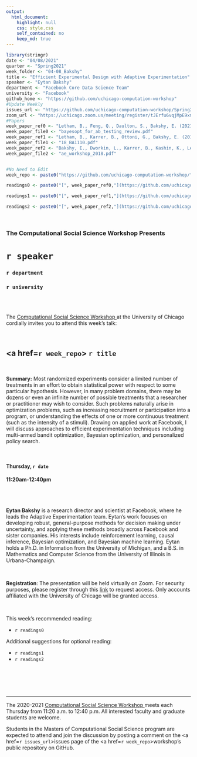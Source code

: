 ```yaml
---
output:
  html_document:
    highlight: null
    css: style.css
    self_contained: no
    keep_md: true
---
```


```r
library(stringr)
date <- "04/08/2021"
quarter <- "Spring2021"
week_folder <- "04-08_Bakshy"
title <- "Efficient Experimental Design with Adaptive Experimentation"
speaker <- "Eytan Bakshy"
department <- "Facebook Core Data Science Team"
university <- "Facebook"
github_home <- "https://github.com/uchicago-computation-workshop"
#Update Weekly
issues_url <- "https://github.com/uchicago-computation-workshop/Spring2021/issues/2"
zoom_url <- "https://uchicago.zoom.us/meeting/register/tJErfu6vqjMpE9xmQAuBstken9es1UOfeBzh"
#Papers
week_paper_ref0 <- "Letham, B., Feng, Q., Daulton, S., Bakshy, E. (2021). Real-World Bayesian Optimization with A/B Tests."
week_paper_file0 <- "bayesopt_for_ab_testing_review.pdf"
week_paper_ref1 <- "Letham, B., Karrer, B., Ottoni, G., Bakshy, E. (2019). Constrained Bayesian Optimization with Noisy Experiments. Bayesian Analysis, 14(2), (pp. 495-519)."
week_paper_file1 <- "18_BA1110.pdf"
week_paper_ref2 <- "Bakshy, E., Dworkin, L., Karrer, B., Kashin, K., Letham, B., Murthy, A., Singh, S. (2018). AE: A domain-agnostic platform for adaptive experimentation. In 'Workshop on System for ML.'"
week_paper_file2 <- "ae_workshop_2018.pdf"


#No Need to Edit
week_repo <- paste0("https://github.com/uchicago-computation-workshop/",quarter,"/tree/master/",week_folder)

readings0 <- paste0("[", week_paper_ref0,"](https://github.com/uchicago-computation-workshop/",quarter,"/blob/master/", week_folder,"/",week_paper_file0,")")

readings1 <- paste0("[", week_paper_ref1,"](https://github.com/uchicago-computation-workshop/",quarter,"/blob/master/", week_folder,"/",week_paper_file1,")")

readings2 <- paste0("[", week_paper_ref2,"](https://github.com/uchicago-computation-workshop/",quarter,"/blob/master/", week_folder,"/",week_paper_file2,")")


```



<br>

<h3 class=pfblock-header> The Computational Social Science Workshop Presents </h3>

<h1 class=pfblock-header3> `r speaker`</h1>
<h3 class=pfblock-header3> `r department` </h3>
<h3 class=pfblock-header3> `r university` </h3>

<br><br>



<p class=pfblock-header3>The <a href="https://macss.uchicago.edu/content/computation-workshop"> Computational Social Science Workshop </a> at the University of Chicago cordially invites you to attend this week's talk:</p>



<br>

<div class=pfblock-header3>
<h2 class=pfblock-header>
  <a href=`r week_repo`> `r title` </a>
</h2>

<br>
</div>



<p class=footertext2>

**Summary:** Most randomized experiments consider a limited number of treatments in an effort to obtain statistical power with respect to some particular hypothesis.  However, in many problem domains, there may be dozens or even an infinite number of possible treatments that a researcher or practitioner may wish to consider.  Such problems naturally arise in optimization problems, such as increasing recruitment or participation into a program, or understanding the effects of one or more continuous treatment (such as the intensity of a stimuli).  Drawing on applied work at Facebook, I will discuss approaches to efficient experimentation techniques including multi-armed bandit optimization, Bayesian optimization, and personalized policy search.

</p>

<br>

<h4 class=pfblock-header3> Thursday, `r date` </h4>
<h4 class=pfblock-header3> 11:20am-12:40pm </h4>

<br><br>

<p class=footertext2>

**Eytan Bakshy** is a research director and scientist at Facebook, where he leads the Adaptive Experimentation team.  Eytan’s work focuses on developing robust, general-purpose methods for decision making under uncertainty, and applying these methods broadly across Facebook and sister companies.  His interests include reinforcement learning, causal inference, Bayesian optimization, and Bayesian machine learning.  Eytan holds a Ph.D. in Information from the University of Michigan, and a B.S. in Mathematics and Computer Science from the University of Illinois in Urbana-Champaign.

</p>

<br>

<p class=footertext2>
**Registration**: The presentation will be held virtually on Zoom. For security purposes, please register through this [link](`r zoom_url`) to request access. Only accounts affiliated with the University of Chicago will be granted access.
</p>

<br>

This week's recommended reading:

- `r readings0`

Additional suggestions for optional reading:

- `r readings1`
- `r readings2`

<br>

<br><br>

---

<p class=footertext> The 2020-2021 <a href="https://macss.uchicago.edu/content/computation-workshop"> Computational Social Science Workshop </a> meets each Thursday from 11:20 a.m. to 12:40 p.m. All interested faculty and graduate students are welcome.</p>



<p class=footertext>Students in the Masters of Computational Social Science program are expected to attend and join the discussion by posting a comment on the <a href=`r issues_url`>issues page</a> of the <a href=`r week_repo`>workshop's public repository on GitHub.</a></p>

